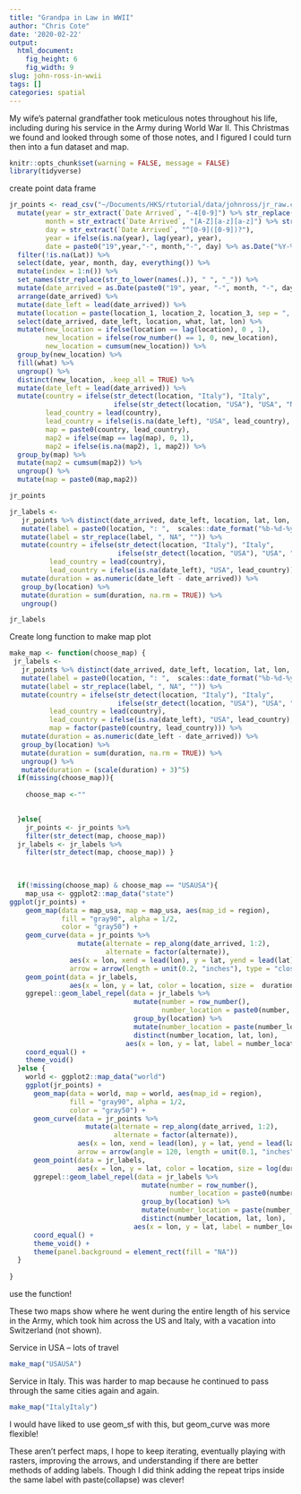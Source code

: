 ```yaml
---
title: "Grandpa in Law in WWII"
author: "Chris Cote"
date: '2020-02-22'
output:
  html_document: 
    fig_height: 6
    fig_width: 9
slug: john-ross-in-wwii
tags: []
categories: spatial
---
```

My wife's paternal grandfather took meticulous notes throughout his life, including during his service in the Army during World War II. This Christmas we found and looked through some of those notes, and I figured I could turn then into a fun dataset and map.

```r
knitr::opts_chunk$set(warning = FALSE, message = FALSE)
library(tidyverse)

```

create point data frame
```r

jr_points <- read_csv("~/Documents/HKS/rtutorial/data/johnross/jr_raw.csv") %>% 
  mutate(year = str_extract(`Date Arrived`, "-4[0-9]") %>% str_replace(., "-", ""),
         month = str_extract(`Date Arrived`, "[A-Z][a-z][a-z]") %>% str_replace_all(., "-", ""),
         day = str_extract(`Date Arrived`, "^[0-9]([0-9])?"),
         year = ifelse(is.na(year), lag(year), year),
         date = paste0("19",year,"-", month,"-", day) %>% as.Date("%Y-%b-%d")) %>% 
  filter(!is.na(Lat)) %>%
  select(date, year, month, day, everything()) %>% 
  mutate(index = 1:n()) %>% 
  set_names(str_replace(str_to_lower(names(.)), " ", "_")) %>% 
  mutate(date_arrived = as.Date(paste0("19", year, "-", month, "-", day), format = "%Y-%b-%d")) %>% 
  arrange(date_arrived) %>% 
  mutate(date_left = lead(date_arrived)) %>% 
  mutate(location = paste(location_1, location_2, location_3, sep = ", ")) %>% 
  select(date_arrived, date_left, location, what, lat, lon) %>% 
  mutate(new_location = ifelse(location == lag(location), 0 , 1),
         new_location = ifelse(row_number() == 1, 0, new_location),
         new_location = cumsum(new_location)) %>% 
  group_by(new_location) %>% 
  fill(what) %>% 
  ungroup() %>% 
  distinct(new_location, .keep_all = TRUE) %>% 
  mutate(date_left = lead(date_arrived)) %>% 
  mutate(country = ifelse(str_detect(location, "Italy"), "Italy", 
                          ifelse(str_detect(location, "USA"), "USA", "NA")),
         lead_country = lead(country),
         lead_country = ifelse(is.na(date_left), "USA", lead_country),
         map = paste0(country, lead_country), 
         map2 = ifelse(map == lag(map), 0, 1),
         map2 = ifelse(is.na(map2), 1, map2)) %>%  
  group_by(map) %>% 
  mutate(map2 = cumsum(map2)) %>% 
  ungroup() %>% 
  mutate(map = paste0(map,map2))

```

```r
jr_points
```


```r
jr_labels <- 
   jr_points %>% distinct(date_arrived, date_left, location, lat, lon, map) %>% 
   mutate(label = paste0(location, ": ",  scales::date_format("%b-%d-%y")(date_arrived), " to ", scales::date_format("%b-%d-%y")(date_left))) %>% 
   mutate(label = str_replace(label, ", NA", "")) %>% 
   mutate(country = ifelse(str_detect(location, "Italy"), "Italy", 
                           ifelse(str_detect(location, "USA"), "USA", "NA")),
          lead_country = lead(country),
          lead_country = ifelse(is.na(date_left), "USA", lead_country)) %>% 
   mutate(duration = as.numeric(date_left - date_arrived)) %>% 
   group_by(location) %>% 
   mutate(duration = sum(duration, na.rm = TRUE)) %>% 
   ungroup()

jr_labels
```

Create long function to make map plot
```r
make_map <- function(choose_map) {
 jr_labels <- 
   jr_points %>% distinct(date_arrived, date_left, location, lat, lon, map) %>% 
   mutate(label = paste0(location, ": ",  scales::date_format("%b-%d-%y")(date_arrived), " to ", scales::date_format("%b-%d-%y")(date_left))) %>% 
   mutate(label = str_replace(label, ", NA", "")) %>% 
   mutate(country = ifelse(str_detect(location, "Italy"), "Italy", 
                           ifelse(str_detect(location, "USA"), "USA", "NA")),
          lead_country = lead(country),
          lead_country = ifelse(is.na(date_left), "USA", lead_country),
          map = factor(paste0(country, lead_country))) %>% 
   mutate(duration = as.numeric(date_left - date_arrived)) %>% 
   group_by(location) %>% 
   mutate(duration = sum(duration, na.rm = TRUE)) %>% 
   ungroup() %>% 
   mutate(duration = (scale(duration) + 3)^5)
  if(missing(choose_map)){
    
    choose_map <-""

    
  }else{
    jr_points <- jr_points %>% 
    filter(str_detect(map, choose_map))
  jr_labels <- jr_labels %>% 
    filter(str_detect(map, choose_map)) }
 

  
  if(!missing(choose_map) & choose_map == "USAUSA"){
    map_usa <- ggplot2::map_data("state")
ggplot(jr_points) + 
    geom_map(data = map_usa, map = map_usa, aes(map_id = region), 
             fill = "gray90", alpha = 1/2,
             color = "gray50") + 
    geom_curve(data = jr_points %>% 
                 mutate(alternate = rep_along(date_arrived, 1:2),
                        alternate = factor(alternate)),
               aes(x = lon, xend = lead(lon), y = lat, yend = lead(lat), lty = alternate),
               arrow = arrow(length = unit(0.2, "inches"), type = "closed"), show.legend = FALSE) +
    geom_point(data = jr_labels,  
               aes(x = lon, y = lat, color = location, size =  duration), show.legend = FALSE) +
    ggrepel::geom_label_repel(data = jr_labels %>% 
                               mutate(number = row_number(),
                                      number_location = paste0(number, ": ", str_replace_all(label, ", USA|, Italy", ""))) %>% 
                               group_by(location) %>% 
                               mutate(number_location = paste(number_location, collapse = "\\\n")) %>% 
                               distinct(number_location, lat, lon), 
                             aes(x = lon, y = lat, label = number_location), size = 2.7, show.legend = FALSE) +
    coord_equal() + 
    theme_void()
  }else {
    world <- ggplot2::map_data("world")
    ggplot(jr_points) + 
      geom_map(data = world, map = world, aes(map_id = region), 
               fill = "gray90", alpha = 1/2,
               color = "gray50") + 
      geom_curve(data = jr_points %>% 
                   mutate(alternate = rep_along(date_arrived, 1:2),
                          alternate = factor(alternate)),
                 aes(x = lon, xend = lead(lon), y = lat, yend = lead(lat), lty = alternate),
                 arrow = arrow(angle = 120, length = unit(0.1, "inches"), type = "closed"), show.legend = FALSE) +
      geom_point(data = jr_labels, 
                 aes(x = lon, y = lat, color = location, size = log(duration)),  show.legend = FALSE) +
      ggrepel::geom_label_repel(data = jr_labels %>%
                                 mutate(number = row_number(),
                                        number_location = paste0(number, ": ", str_replace_all(label, ", USA|, Italy", ""))) %>%
                                 group_by(location) %>%
                                 mutate(number_location = paste(number_location, collapse = "\\\n")) %>%
                                 distinct(number_location, lat, lon),
                               aes(x = lon, y = lat, label = number_location), size = 3, show.legend = FALSE) +
      coord_equal() + 
      theme_void() +
      theme(panel.background = element_rect(fill = "NA")) 
  } 
  
}

```


use the function!

These two maps show where he went during the entire length of his service in the Army, which took him across the US and Italy, with a vacation into Switzerland (not shown).


Service in USA  -- lots of travel
```r

make_map("USAUSA")

```


Service in Italy. This was harder to map because he continued to pass through the same cities again and again. 

```r

make_map("ItalyItaly")

```

I would have liked to use geom_sf with this, but geom_curve was more flexible! 

These aren't perfect maps, I hope to keep iterating, eventually playing with rasters, improving the arrows, and understanding if there are better methods of adding labels. Though I did think adding the repeat trips inside the same label with paste(collapse) was clever!
